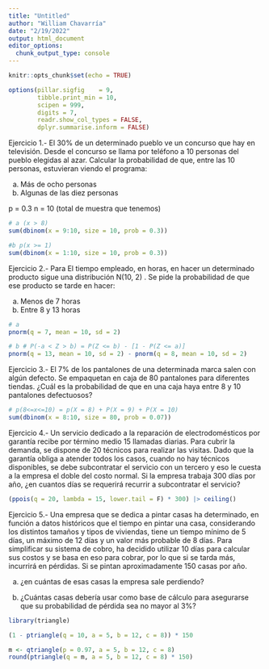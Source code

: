 ---
title: "Untitled"
author: "William Chavarría"
date: "2/19/2022"
output: html_document
editor_options: 
  chunk_output_type: console
---

```{r setup, include=FALSE}
knitr::opts_chunk$set(echo = TRUE)
```


```{r}
options(pillar.sigfig    = 9,
        tibble.print_min = 10,
        scipen = 999,
        digits = 7,
        readr.show_col_types = FALSE,
        dplyr.summarise.inform = FALSE)
```   



Ejercicio 1.- El 30% de un determinado pueblo ve un concurso que hay en
televisión. Desde el concurso se llama por teléfono a 10 personas del pueblo
elegidas al azar. Calcular la probabilidad de que, entre las 10 personas,
estuvieran viendo el programa:

a) Más de ocho personas
b) Algunas de las diez personas


p = 0.3
n = 10 (total de muestra que tenemos)



```{r}
# a (x > 8)
sum(dbinom(x = 9:10, size = 10, prob = 0.3))
```

```{r}
#b p(x >= 1)
sum(dbinom(x = 1:10, size = 10, prob = 0.3))
```

Ejercicio 2.- Para El tiempo empleado, en horas, en hacer un determinado
producto sigue una distribución N(10, 2) . Se pide la probabilidad de que ese
producto se tarde en hacer:

a) Menos de 7 horas
b) Entre 8 y 13 horas


```{r}
# a
pnorm(q = 7, mean = 10, sd = 2)
```

```{r}
# b # P(-a < Z > b) = P(Z <= b) - [1 - P(Z <= a)]
pnorm(q = 13, mean = 10, sd = 2) - pnorm(q = 8, mean = 10, sd = 2)
```


Ejercicio 3.- El 7% de los pantalones de una determinada marca salen con algún
defecto. Se empaquetan en caja de 80 pantalones para diferentes tiendas. ¿Cuál
es la probabilidad de que en una caja haya entre 8 y 10 pantalones defectuosos?

```{r}
# p(8<=x<=10) = p(X = 8) + P(X = 9) + P(X = 10)
sum(dbinom(x = 8:10, size = 80, prob = 0.07))
```


Ejercicio 4.- Un servicio dedicado a la reparación de electrodomésticos por
garantía recibe por término medio 15 llamadas diarias. Para cubrir la demanda,
se dispone de 20 técnicos para realizar las visitas. Dado que la garantía obliga
a atender todos los casos, cuando no hay técnicos disponibles, se debe
subcontratar el servicio con un tercero y eso le cuesta a la empresa el doble
del costo normal. Si la empresa trabaja 300 días por año, ¿en cuantos días se
requerirá recurrir a subcontratar el servicio?



```{r}
(ppois(q = 20, lambda = 15, lower.tail = F) * 300) |> ceiling()
```


Ejercicio 5.- Una empresa que se dedica a pintar casas ha determinado, en
función a datos históricos que el tiempo en pintar una casa, considerando los
distintos tamaños y tipos de viviendas, tiene un tiempo mínimo de 5 días, un
máximo de 12 días y un valor más probable de 8 días. Para simplificar su sistema
de cobro, ha decidido utilizar 10 días para calcular sus costos y se basa en eso
para cobrar, por lo que si se tarda más, incurrirá en pérdidas. Si se pintan
aproximadamente 150 casas por año. 



a) ¿en cuántas de esas casas la empresa sale perdiendo?

b) ¿Cuántas casas debería usar como base de cálculo para asegurarse que su
probabilidad de pérdida sea no mayor al 3%?

```{r}
library(triangle)
```

```{r}
(1 - ptriangle(q = 10, a = 5, b = 12, c = 8)) * 150
```

```{r}
m <- qtriangle(p = 0.97, a = 5, b = 12, c = 8)
round(ptriangle(q = m, a = 5, b = 12, c = 8) * 150)
```

